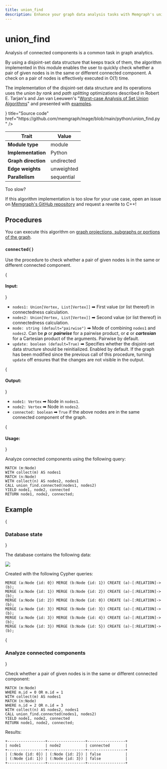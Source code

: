 ```yaml
---
title: union_find
description: Enhance your graph data analysis tasks with Memgraph's union_find algorithm, which performs efficient set operations on disjoint sets. Access comprehensive documentation for more information on how to optimize data analysis tasks. 
---
```



# union_find

Analysis of connected components is a common task in graph analytics.

By using a disjoint-set data structure that keeps track of them, the algorithm
implemented in this module enables the user to quickly check whether a pair of
given nodes is in the same or different connected component. A check on a pair
of nodes is effectively executed in O(1) time.

The implementation of the disjoint-set data structure and its operations uses
the *union by rank* and *path splitting* optimizations described in Robert E.
Tarjan's and Jan van Leeuwen's "[Worst-case Analysis of Set Union
Algorithms](https://dl.acm.org/doi/10.1145/62.2160)" and presented with
[examples](https://www.cs.princeton.edu/~rs/AlgsDS07/01UnionFind.pdf).

<Cards>
  <Card
    icon={<GitHub />}
    title="Source code"
    href="https://github.com/memgraph/mage/blob/main/python/union_find.py"
  />
</Cards>

| Trait               | Value      |
| ------------------- | ---------- |
| **Module type**     | module     |
| **Implementation**  | Python     |
| **Graph direction** | undirected |
| **Edge weights**    | unweighted |
| **Parallelism**     | sequential |

<Callout type="info"> 

Too slow?

If this algorithm implementation is too slow for your use case, open an issue on [Memgraph's GitHub repository](https://github.com/memgraph/memgraph/issues) and request a rewrite to C++!

</Callout>

## Procedures

<Callout type="info">

You can execute this algorithm on [graph projections, subgraphs or portions of the graph](/advanced-algorithms/run-algorithms#run-procedures-on-subgraph).

</Callout>

### `connected()`

Use the procedure to check whether a pair of given nodes is in the same or
different connected component. 

{<h4> Input: </h4>}

* `nodes1: Union[Vertex, List[Vertex]]` ➡ First value (or list thereof) in connectedness calculation.
* `nodes2: Union[Vertex, List[Vertex]]` ➡ Second value (or list thereof) in connectedness calculation.
* `mode: string (default="pairwise")` ➡ Mode of combining `nodes1` and `nodes2`. Can be ***p*** or ***pairwise*** for a pairwise product, or ***c*** or ***cartesian*** for a Cartesian product of the arguments. Pairwise by default.
* `update: boolean (default=True)` ➡ Specifies whether the disjoint-set data structure should be reinitialized. Enabled by default. If the graph has been modified since the previous call of this procedure, turning `update` off ensures that the changes are not visible in the output.

{<h4> Output: </h4>}

* `node1: Vertex` ➡ Node in `nodes1`.
* `node2: Vertex` ➡ Node in `nodes2`.
* `connected: boolean` ➡ `True` if the above nodes are in the same connected component of the graph.

{<h4> Usage: </h4>}

Analyze connected components using the following query:

```cypher
MATCH (m:Node)
WITH collect(m) AS nodes1
MATCH (n:Node)
WITH collect(n) AS nodes2, nodes1
CALL union_find.connected(nodes1, nodes2) 
YIELD node1, node2, connected
RETURN node1, node2, connected;
```

## Example

<Steps>

{<h3> Database state </h3>} 

The database contains the following data: 

![](/pages/advanced-algorithms/available-algorithms/union_find/union-find-1.png)

Created with the following Cypher queries:

```cypher
MERGE (a:Node {id: 0}) MERGE (b:Node {id: 1}) CREATE (a)-[:RELATION]->(b);
MERGE (a:Node {id: 1}) MERGE (b:Node {id: 2}) CREATE (a)-[:RELATION]->(b);
MERGE (a:Node {id: 2}) MERGE (b:Node {id: 0}) CREATE (a)-[:RELATION]->(b);
MERGE (a:Node {id: 3}) MERGE (b:Node {id: 3}) CREATE (a)-[:RELATION]->(b);
MERGE (a:Node {id: 3}) MERGE (b:Node {id: 4}) CREATE (a)-[:RELATION]->(b);
MERGE (a:Node {id: 3}) MERGE (b:Node {id: 5}) CREATE (a)-[:RELATION]->(b);
```

{<h3> Analyze connected components </h3>} 

Check whether a pair of given nodes is in the same or different connected
component:

```cypher
MATCH (m:Node)
WHERE m.id = 0 OR m.id = 1
WITH collect(m) AS nodes1
MATCH (n:Node)
WHERE n.id = 2 OR n.id = 3
WITH collect(n) AS nodes2, nodes1
CALL union_find.connected(nodes1, nodes2) 
YIELD node1, node2, connected
RETURN node1, node2, connected;
```

Results:

```plaintext
+-----------------+-----------------+-----------------+
| node1           | node2           | connected       |
+-----------------+-----------------+-----------------+
| (:Node {id: 0}) | (:Node {id: 2}) | false           |
| (:Node {id: 1}) | (:Node {id: 3}) | false           |
+-----------------+-----------------+-----------------+
```
</Steps>
